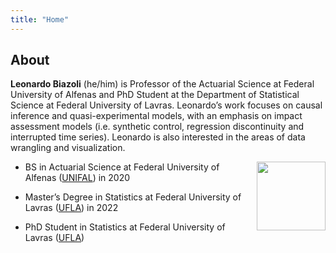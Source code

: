 ```yaml
---
title: "Home"
---
```


## About

**Leonardo Biazoli** (he/him) is Professor of the Actuarial Science at Federal University of Alfenas and PhD Student at the Department of Statistical Science at Federal University of Lavras. Leonardo's work focuses on causal inference and quasi-experimental models, with an emphasis on impact assessment models (i.e. synthetic control, regression discontinuity and interrupted time series). Leonardo is also interested in the areas of data wrangling and visualization.

![](images/foto-perf.jpg){style="float:right;padding: 0 0 0 10px;" fig-align="right" width="110"}

-   BS in Actuarial Science at Federal University of Alfenas ([UNIFAL](https://www.unifal-mg.edu.br/varginha/)) in 2020

-   Master's Degree in Statistics at Federal University of Lavras ([UFLA](https://sigaa.ufla.br/sigaa/public/programa/portal.jsf?lc=en_US&id=1702)) in 2022

-   PhD Student in Statistics at Federal University of Lavras ([UFLA](https://sigaa.ufla.br/sigaa/public/programa/portal.jsf?lc=en_US&id=1702))

### 
